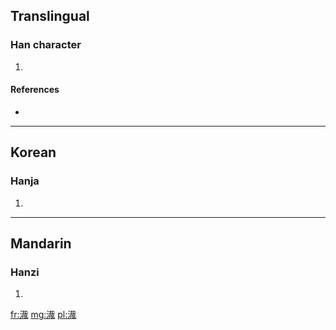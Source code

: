 ==Translingual==

===Han character===
{{Han char|rn=85|rad=水|as=09|sn=12|four=3315<sub>0</sub>|canj=水十戈口 (EJIR)}}

# {{defn|Han|sort=水09}}

====References====
* {{Han ref|kx=0635.200|dkj=17797|dj=1043.050|hdz=31666.130|uh=6E3D|ud=28221|bh=D9EE|bd=55790}}

----

==Korean==

===Hanja===
{{ko-hanja|hangeul=재|eumhun=|rv=jae|mr=chae|y=cay}}

# {{defn|Korean|sort=水09}}

----

==Mandarin==

===Hanzi===
{{cmn-hanzi|pin=[[zāi]] ([[zai1]])|wg=tsai<sup>1</sup>}}

# {{defn|Mandarin|sort=水09}}

[[fr:渽]]
[[mg:渽]]
[[pl:渽]]